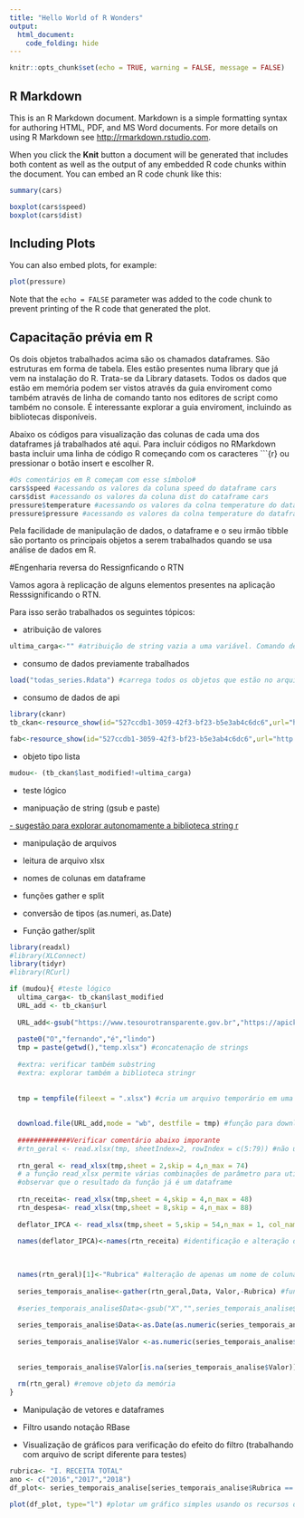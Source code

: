 ```yaml
---
title: "Hello World of R Wonders"
output:
  html_document: 
    code_folding: hide
---
```


```r
knitr::opts_chunk$set(echo = TRUE, warning = FALSE, message = FALSE)
```

## R Markdown

This is an R Markdown document. Markdown is a simple formatting syntax for authoring HTML, PDF, and MS Word documents. For more details on using R Markdown see <http://rmarkdown.rstudio.com>.

When you click the **Knit** button a document will be generated that includes both content as well as the output of any embedded R code chunks within the document. You can embed an R code chunk like this:

```r
summary(cars)

boxplot(cars$speed)
boxplot(cars$dist)
```

## Including Plots

You can also embed plots, for example:

```r
plot(pressure)
```

Note that the `echo = FALSE` parameter was added to the code chunk to prevent printing of the R code that generated the plot.

## Capacitação prévia em R 

Os dois objetos trabalhados acima são os chamados dataframes. São estruturas em forma de tabela.
Eles estão presentes numa library que já vem na instalação do R. Trata-se da Library datasets.
Todos os dados que estão em memória podem ser vistos através da guia enviroment como também através de linha de comando tanto nos editores de script como também no console. É interessante explorar a guia enviroment, incluindo as bibliotecas disponíveis.


Abaixo os códigos para visualização das colunas de cada uma dos dataframes já trabalhados até aqui. Para incluir códigos no RMarkdown basta incluir uma linha de código R começando com os caracteres ```{r} ou pressionar o botão insert e escolher R.

```r
#Os comentários em R começam com esse símbolo#
cars$speed #acessando os valores da coluna speed do dataframe cars
cars$dist #acessando os valores da coluna dist do cataframe cars
pressure$temperature #acessando os valores da colna temperature do dataframe pressure
pressure$pressure #acessando os valores da colna temperature do dataframe pressure

```

Pela facilidade de manipulação de dados, o dataframe e o seu irmão tibble são portanto os principais objetos a serem trabalhados quando se usa análise de dados em R. 


#Engenharia reversa do Ressignficando o RTN


Vamos agora à replicação de alguns elementos presentes na aplicação Resssignificando o RTN.

Para isso serão trabalhados os seguintes tópicos:

- atribuição de valores
```r
ultima_carga<-"" #atribuição de string vazia a uma variável. Comando de atribuição é o <-
```


- consumo de dados previamente trabalhados
```r
load("todas_series.Rdata") #carrega todos os objetos que estão no arquivo Rdata
```


- consumo de dados de api
```r
library(ckanr)
tb_ckan<-resource_show(id="527ccdb1-3059-42f3-bf23-b5e3ab4c6dc6",url="http://apickan.tesouro.gov.br/ckan") #consumo de dados da api do Ckan que contém os dados do tesouro transparente

fab<-resource_show(id="527ccdb1-3059-42f3-bf23-b5e3ab4c6dc6",url="http://www.tesourotransparente.gov.br/ckan") #consumo de dados da api do Ckan que contém os dados do tesouro transparente

```


- objeto tipo lista
```r
mudou<- (tb_ckan$last_modified!=ultima_carga)

```


- teste lógico

- manipuação de string (gsub e paste) 

<a href="https://cran.r-project.org/web/packages/stringr/vignettes/stringr.html" target="_blank">- sugestão para explorar autonomamente a biblioteca string r</a>

- manipulação de arquivos 

- leitura de arquivo xlsx

- nomes de colunas em dataframe

- funções gather e split

- conversão de tipos (as.numeri, as.Date)

- Função gather/split


```r
library(readxl)
#library(XLConnect)
library(tidyr)
#library(RCurl)

if (mudou){ #teste lógico
  ultima_carga<- tb_ckan$last_modified
  URL_add <- tb_ckan$url
  
  URL_add<-gsub("https://www.tesourotransparente.gov.br","https://apickan.tesouro.gov.br",URL_add) #substituição de strings
  
  paste0("O","fernando","é","lindo")
  tmp = paste(getwd(),"temp.xlsx") #concatenação de strings
  
  #extra: verificar também substring
  #extra: explorar também a biblioteca stringr
  
  
  tmp = tempfile(fileext = ".xlsx") #cria um arquivo temporário em uma pasta temporária no formato xlsx
  
  
  download.file(URL_add,mode = "wb", destfile = tmp) #função para download de arquivo
  
  #############Verificar comentário abaixo imporante
  #rtn_geral <- read.xlsx(tmp, sheetIndex=2, rowIndex = c(5:79)) #não usar essa função por estar associada a uma bibiloteca com dependência do java
  
  rtn_geral <- read_xlsx(tmp,sheet = 2,skip = 4,n_max = 74) 
  # a função read_xlsx permite várias combinações de parâmetro para utilizar somente os dados que interessam
  #observar que o resultado da função já é um dataframe
  
  rtn_receita<- read_xlsx(tmp,sheet = 4,skip = 4,n_max = 48)
  rtn_despesa<- read_xlsx(tmp,sheet = 8,skip = 4,n_max = 88)
  
  deflator_IPCA <- read_xlsx(tmp,sheet = 5,skip = 54,n_max = 1, col_names = FALSE) #observar nesse caso que não se utilizou a primeira linha da tabela como nome de coluna
  
  names(deflator_IPCA)<-names(rtn_receita) #identificação e alteração do nome das colunas de um datafrme
  
  

  names(rtn_geral)[1]<-"Rubrica" #alteração de apenas um nome de coluna. Aqui se percebe como se trabalha com vetores
  
  series_temporais_analise<-gather(rtn_geral,Data, Valor,-Rubrica) #função para pivotar um data.frame é simétrico ao split
  
  #series_temporais_analise$Data<-gsub("X","",series_temporais_analise$Data)
  
  series_temporais_analise$Data<-as.Date(as.numeric(series_temporais_analise$Data), origin="1899-12-30") #faz duas conversões de tipos. primeiro de string para numérico e depois de numérico para data. O argumento origem indica a partir de que data deve-se contar o número de dias que o valor convertido faz referência
  
  series_temporais_analise$Valor <-as.numeric(series_temporais_analise$Valor)
  
  
  series_temporais_analise$Valor[is.na(series_temporais_analise$Valor)]<-0 #is.na procura valores de dataframe que não estão povoados (missings no vocabulário da estatística)
  
  rm(rtn_geral) #remove objeto da memória
}  
```


- Manipulação de vetores e dataframes

- Filtro usando notação RBase

- Visualização de gráficos para verificação do efeito do filtro (trabalhando com arquivo de script diferente para testes)
```r
rubrica<- "I. RECEITA TOTAL"
ano <- c("2016","2017","2018")
df_plot<- series_temporais_analise[series_temporais_analise$Rubrica == rubrica & substr(series_temporais_analise$Data,1,4)%in%ano ,c(2,3)] #filtro usando duas condições

plot(df_plot, type="l") #plotar um gráfico simples usando os recursos do RBase

```





